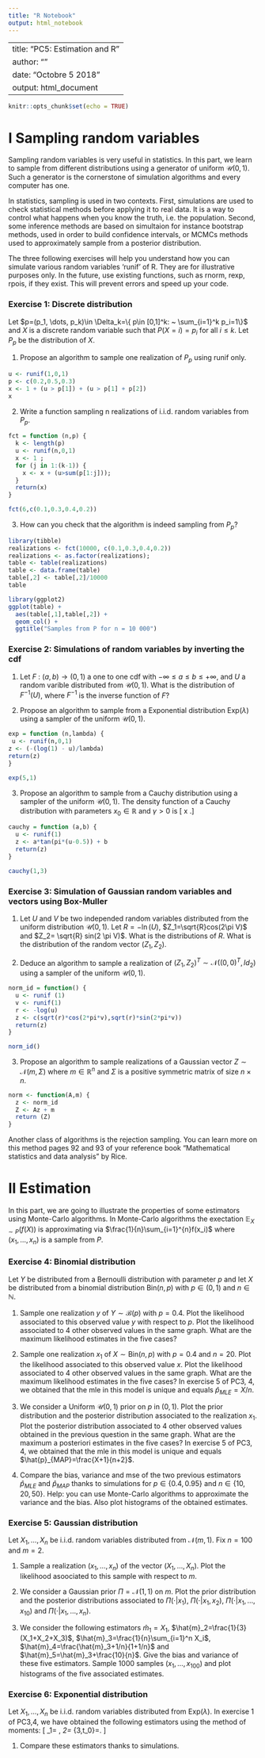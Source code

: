 ```yaml
---
title: "R Notebook"
output: html_notebook
---
```


---
title: "PC5: Estimation and R"
author: ""
date: "Octobre 5  2018"
output: html_document
---

```r
knitr::opts_chunk$set(echo = TRUE)
```

# I Sampling random variables

Sampling random variables is very useful in statistics. In this part, we learn to sample from different distributions using a generator of uniform $\mathcal{U}(0,1)$. Such a generator is the cornerstone of simulation algorithms and every computer has one. 

In statistics, sampling is used in two contexts. First, simulations are used to check statistical methods before applying it to real data. It is a way to control what happens when you know the truth, i.e. the population. Second, some inference methods are based on simultaion for instance bootstrap methods, used in order to build confidence intervals, or MCMCs methods used to approximately sample from a posterior distribution.

The three following exercises will help you understand how you can simulate various random variables 'runif' of R. They are for illustrative purposes only.
In the future, use existing functions, such as rnorm, rexp, rpois, if they exist. This will prevent errors and speed up your code.


### Exercise 1: Discrete distribution

Let $p=(p_1, \dots, p_k)\in \Delta_k=\{ p\in [0,1]^k: ~ \sum_{i=1}^k p_i=1\}$ and $X$ is a discrete random variable such that $P(X=i)=p_i$ for all $i\leqslant k$. Let $P_p$ be the distribution of $X$.

1. Propose an algorithm to sample one realization of $P_p$ using runif only.

```r
u <- runif(1,0,1)
p <- c(0.2,0.5,0.3)
x <- 1 + (u > p[1]) + (u > p[1] + p[2])
x
```

2. Write a function sampling n realizations of i.i.d. random variables from $P_p$.

```r
fct = function (n,p) {
  k <- length(p)
  u <- runif(n,0,1)
  x <- 1 ;
  for (j in 1:(k-1)) {
    x <- x + (u>sum(p[1:j]));
  }
  return(x)
}

fct(6,c(0.1,0.3,0.4,0.2))
```

3. How can you check that the algorithm is indeed sampling from $P_p$?

```r
library(tibble)
realizations <- fct(10000, c(0.1,0.3,0.4,0.2))
realizations <- as.factor(realizations);
table <- table(realizations)
table <- data.frame(table)
table[,2] <- table[,2]/10000
table

library(ggplot2)
ggplot(table) + 
  aes(table[,1],table[,2]) + 
  geom_col() + 
  ggtitle("Samples from P for n = 10 000")

```


### Exercise 2: Simulations of random variables by inverting the cdf


1. Let $F~:~(a, b) → (0,1)$ a one to one cdf with  $-\infty \leqslant a \leqslant b \leqslant +\infty$, and $U$ a random varible distributed from $\mathcal{U}(0,1)$. What is the distribution of $F^{-1}(U)$, where $F^{-1}$ is the inverse function of $F$?

2. Propose an algorithm to sample from a Exponential distribution $\text{Exp}(\lambda)$ using a sampler of the uniform $\mathcal{U}(0,1)$.

```r
exp = function (n,lambda) {
 u <- runif(n,0,1)
z <- (-(log(1) - u)/lambda)
return(z)
}

exp(5,1)
```

3. Propose an algorithm to sample from a Cauchy distribution using a sampler of the uniform $\mathcal{U}(0,1)$. The density function of a Cauchy distribution with parameters $x_0\in \mathbb{R}$ and $\gamma>0$ is
\[
x \in \mathbb{R} \mapsto \frac{1}{\pi \gamma} \frac{\gamma^2}{(x-x_0)^2+\gamma^2}
.\]

```r
cauchy = function (a,b) {
  u <- runif(1)
  z <- a*tan(pi*(u-0.5)) + b
  return(z)
}

cauchy(1,3)
```


### Exercise 3: Simulation of Gaussian random variables and vectors using Box-Muller

1. Let $U$ and $V$ be two independed random variables distributed from the uniform distribution $\mathcal{U}(0,1)$. Let $R=-\ln(U)$, $Z_1=\sqrt{R}cos(2\pi V)$ and $Z_2= \sqrt{R} sin(2 \pi V)$. What is the distributions of $R$. What is the distribution of the random vector $(Z_1, Z_2)$.

2. Deduce an algorithm to sample a realization of $(Z_1, Z_2)^T \sim \mathcal{N}((0,0)^T, Id_2)$ using a sampler of the uniform $\mathcal{U}(0,1)$.

```r
norm_id = function() {
  u <- runif (1)
  v <- runif(1)
  r <- -log(u)
  z <- c(sqrt(r)*cos(2*pi*v),sqrt(r)*sin(2*pi*v))
  return(z)
}

norm_id()
```

3. Propose an algorithm to sample realizations of a Gaussian vector $Z \sim \mathcal{N}(m, \Sigma)$ where $m\in \mathbb{R}^n$ and $\Sigma$ is a positive symmetric matrix of size $n\times n$.
 
```r

norm <- function(A,m) {
  z <- norm_id
  Z <- Az + m
  return (Z)
}

```

Another class of algorithms is the rejection sampling. You can learn more on this method pages 92 and 93 of your reference book "Mathematical statistics and data analysis" by Rice.

# II Estimation

In this part, we are going to illustrate the properties of some estimators using Monte-Carlo algorithms.
In Monte-Carlo algorithms the exectation $\mathbb{E}_{X\sim P}(f(X))$ is approximating via $\frac{1}{n}\sum_{i=1}^{n}f(x_i)$ where $(x_1, \dots, x_n)$ is a sample from $P$.

### Exercise 4: Binomial distribution

Let $Y$ be distributed from a Bernoulli distribution with parameter $p$ and let $X$ be distributed from a binomial distribution $\text{Bin}(n,p)$ with $p\in(0,1)$ and $n\in \mathbb{N}$.

1. Sample one realization $y$ of $Y \sim \mathcal{B}(p)$ with $p=0.4$. Plot the likelihood associated to this observed value $y$ with respect to $p$. Plot the likelihood associated to $4$ other observed values in the same graph. What are the maximum likelihood estimates in the five cases?

2. Sample one realization $x_1$ of $X \sim \text{Bin}(n,p)$ with $p=0.4$ and $n=20$. Plot the likelihood associated to this observed value $x$. Plot the likelihood associated to $4$ other observed values in the same graph. What are the maximum likelihood estimates in the five cases? In exercise 5 of PC3, 4, we obtained that the mle in this model is unique and equals $\hat{p}_{MLE}=X/n$.

3. We consider a Uniform $\mathcal{U}(0,1)$ prior on $p$ in $(0,1)$. Plot the prior distribution and the posterior distribution associated to the realization $x_1$.   Plot the posterior distribution associated to $4$ other observed values obtained in the previous question in the same graph. What are the maximum a posteriori estimates in the five cases?
In exercise 5 of PC3, 4, we obtained that the mle in this model is unique and equals $\hat{p}_{MAP}=\frac{X+1}{n+2}$.

4. Compare the bias, variance and mse of the two previous estimators $\hat{p}_{MLE}$ and $\hat{p}_{MAP}$ thanks to simulations for $p\in\{0.4,0.95\}$ and $n\in\{10,20,50\}$. Help: you can use Monte-Carlo algorithms to approximate the variance and the bias. Also plot histograms of the obtained estimates.

### Exercise 5: Gaussian distribution

Let $X_1, \dots, X_n$ be i.i.d. random variables distributed from $\mathcal{N}(m, 1)$. Fix $n=100$ and $m=2$.

1.  Sample a realization $(x_1, \dots, x_n)$ of the vector $(X_1, \dots, X_n)$. Plot the likelihood asoociated to this sample with respect to $m$.

2. We consider a  Gaussian prior $\Pi=\mathcal{N}(1,1)$ on $m$. Plot the prior distribution and the posterior distributions associated to $\Pi(\cdot | x_1)$, $\Pi(\cdot | x_1, x_2)$, $\Pi(\cdot | x_1, \dots, x_{10})$ and $\Pi(\cdot | x_1, \dots, x_n)$. 

3. We consider the following estimators $\hat{m}_1=X_1$, $\hat{m}_2=\frac{1}{3}(X_1+X_2+X_3)$, $\hat{m}_3=\frac{1}{n}\sum_{i=1}^n X_i$, $\hat{m}_4=\frac{\hat{m}_3+1/n}{1+1/n}$ and $\hat{m}_5=\hat{m}_3+\frac{10}{n}$. Give the bias and variance of these five estimators. Sample $1000$ samples $(x_1, \dots, x_{100})$ and plot histograms of the five associated estimates. 

### Exercise 6: Exponential distribution

Let $X_1, \dots, X_n$ be i.i.d. random variables distributed from $\text{Exp}(\lambda)$. In exercise 1 of PC3,4, we have obtained the following estimators using the method of moments:
\[
\hat{\lambda}_1=\frac{n}{\sum_{i=1}^{n}X_i}
, \quad
\hat{\lambda}_2=\sqrt{\frac{2}{\frac{1}{n}\sum_{i=1}^{n}X_i^2}}
\quad \text{and} \quad
\hat{\lambda}_{3,t_0}=\frac{\log\left(\frac{1}{n}\sum_{i=1}^{n}1_{(t_O,+\infty)}(X_i)\right)}{t_0}.
\]

1. Compare these estimators thanks to simulations.



